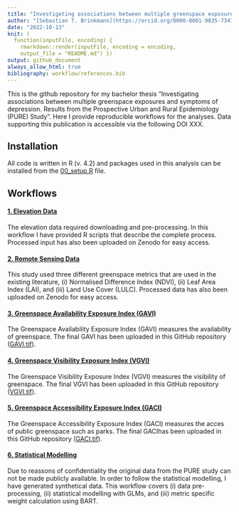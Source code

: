 ```yaml
---
title: "Investigating associations between multiple greenspace exposures and symptoms of depression"
author: "[Sebastian T. Brinkmann](https://orcid.org/0000-0001-9835-7347)"
date: "2022-10-13"
knit: (
  function(inputFile, encoding) {
    rmarkdown::render(inputFile, encoding = encoding,
    output_file = "README.md") })
output: github_document
always_allow_html: true
bibliography: workflow/references.bib
---
```


This is the github repository for my bachelor thesis "Investigating associations between multiple greenspace exposures and symptoms of depression. Results from the Prospective Urban and Rural Epidemiology (PURE) Study". Here I provide reproducible workflows for the analyses. Data supporting this publication is accessible via the following DOI XXX.

## Installation

All code is written in R (v. 4.2) and packages used in this analysis can be installed from the [00_setup.R](https://github.com/STBrinkmann/Bachelorthesis/blob/main/workflow/00_setup.R) file.

## Workflows

#### [1. Elevation Data](https://github.com/STBrinkmann/Bachelorthesis/tree/main/workflow/01_elevation_data)

The elevation data required downloading and pre-processing. In this workflow I have provided R scripts that describe the complete process. Processed input has also been uploaded on Zenodo for easy access.

#### [2. Remote Sensing Data](https://github.com/STBrinkmann/Bachelorthesis/tree/main/workflow/02_remote_sensing)

This study used three different greenspace metrics that are used in the existing literature, (i) Normalised Difference Index (NDVI), (ii) Leaf Area Index (LAI), and (iii) Land Use Cover (LULC). Processed data has also been uploaded on Zenodo for easy access.

#### [3. Greenspace Availability Exposure Index (GAVI)](https://github.com/STBrinkmann/Bachelorthesis/tree/main/workflow/03_GAVI)

The Greenspace Availability Exposure Index (GAVI) measures the availability of greenspace. The final GAVI has been uploaded in this GitHub repository ([GAVI.tif](https://github.com/STBrinkmann/Bachelorthesis/blob/main/data/03_ExposureIndices/GAVI/GAVI.tif)).

#### [4. Greenspace Visibility Exposure Index (VGVI)](https://github.com/STBrinkmann/Bachelorthesis/tree/main/workflow/04_VGVI)

The Greenspace Visibility Exposure Index (VGVI) measures the visibility of greenspace. The final VGVI has been uploaded in this GitHub repository ([VGVI.tif](https://github.com/STBrinkmann/Bachelorthesis/blob/main/data/03_ExposureIndices/VGVI/VGVI.tif)).

#### [5. Greenspace Accessibility Exposure Index (GACI)](https://github.com/STBrinkmann/Bachelorthesis/tree/main/workflow/05_GACI)

The Greenspace Accessibility Exposure Index (GACI) measures the acces of public greenspace such as parks. The final GACIhas been uploaded in this GitHub repository ([GACI.tif](https://github.com/STBrinkmann/Bachelorthesis/blob/main/data/03_ExposureIndices/GACI/GACI.tif)).

#### [6. Statistical Modelling](https://github.com/STBrinkmann/Bachelorthesis/tree/main/workflow/06_modelling)

Due to reassons of confidentiality the original data from the PURE study can not be made publicly available. In order to follow the statistical modelling, I have generated synthetical data. This workflow covers (i) data pre-processing, (ii) statistical modelling with GLMs, and (iii) metric specific weight calculation using BART.
